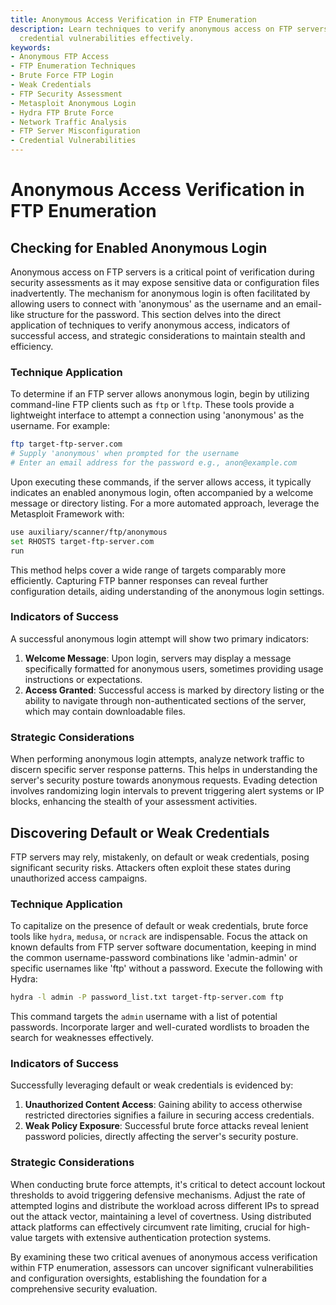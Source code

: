 ```yaml
---
title: Anonymous Access Verification in FTP Enumeration
description: Learn techniques to verify anonymous access on FTP servers and uncover
  credential vulnerabilities effectively.
keywords:
- Anonymous FTP Access
- FTP Enumeration Techniques
- Brute Force FTP Login
- Weak Credentials
- FTP Security Assessment
- Metasploit Anonymous Login
- Hydra FTP Brute Force
- Network Traffic Analysis
- FTP Server Misconfiguration
- Credential Vulnerabilities
---
```


# Anonymous Access Verification in FTP Enumeration

## Checking for Enabled Anonymous Login

Anonymous access on FTP servers is a critical point of verification during security assessments as it may expose sensitive data or configuration files inadvertently. The mechanism for anonymous login is often facilitated by allowing users to connect with 'anonymous' as the username and an email-like structure for the password. This section delves into the direct application of techniques to verify anonymous access, indicators of successful access, and strategic considerations to maintain stealth and efficiency.

### Technique Application

To determine if an FTP server allows anonymous login, begin by utilizing command-line FTP clients such as `ftp` or `lftp`. These tools provide a lightweight interface to attempt a connection using 'anonymous' as the username. For example:

```bash
ftp target-ftp-server.com
# Supply 'anonymous' when prompted for the username
# Enter an email address for the password e.g., anon@example.com
```

Upon executing these commands, if the server allows access, it typically indicates an enabled anonymous login, often accompanied by a welcome message or directory listing. For a more automated approach, leverage the Metasploit Framework with:

```bash
use auxiliary/scanner/ftp/anonymous
set RHOSTS target-ftp-server.com
run
```

This method helps cover a wide range of targets comparably more efficiently. Capturing FTP banner responses can reveal further configuration details, aiding understanding of the anonymous login settings.

### Indicators of Success

A successful anonymous login attempt will show two primary indicators:
1. **Welcome Message**: Upon login, servers may display a message specifically formatted for anonymous users, sometimes providing usage instructions or expectations.
2. **Access Granted**: Successful access is marked by directory listing or the ability to navigate through non-authenticated sections of the server, which may contain downloadable files.

### Strategic Considerations

When performing anonymous login attempts, analyze network traffic to discern specific server response patterns. This helps in understanding the server's security posture towards anonymous requests. Evading detection involves randomizing login intervals to prevent triggering alert systems or IP blocks, enhancing the stealth of your assessment activities.

## Discovering Default or Weak Credentials

FTP servers may rely, mistakenly, on default or weak credentials, posing significant security risks. Attackers often exploit these states during unauthorized access campaigns.

### Technique Application

To capitalize on the presence of default or weak credentials, brute force tools like `hydra`, `medusa`, or `ncrack` are indispensable. Focus the attack on known defaults from FTP server software documentation, keeping in mind the common username-password combinations like 'admin-admin' or specific usernames like 'ftp' without a password. Execute the following with Hydra:

```bash
hydra -l admin -P password_list.txt target-ftp-server.com ftp
```

This command targets the `admin` username with a list of potential passwords. Incorporate larger and well-curated wordlists to broaden the search for weaknesses effectively.

### Indicators of Success

Successfully leveraging default or weak credentials is evidenced by:
1. **Unauthorized Content Access**: Gaining ability to access otherwise restricted directories signifies a failure in securing access credentials.
2. **Weak Policy Exposure**: Successful brute force attacks reveal lenient password policies, directly affecting the server's security posture.

### Strategic Considerations

When conducting brute force attempts, it's critical to detect account lockout thresholds to avoid triggering defensive mechanisms. Adjust the rate of attempted logins and distribute the workload across different IPs to spread out the attack vector, maintaining a level of covertness. Using distributed attack platforms can effectively circumvent rate limiting, crucial for high-value targets with extensive authentication protection systems.

By examining these two critical avenues of anonymous access verification within FTP enumeration, assessors can uncover significant vulnerabilities and configuration oversights, establishing the foundation for a comprehensive security evaluation.